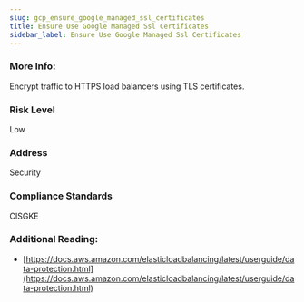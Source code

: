```yaml
---
slug: gcp_ensure_google_managed_ssl_certificates
title: Ensure Use Google Managed Ssl Certificates
sidebar_label: Ensure Use Google Managed Ssl Certificates
---
```


### More Info:

Encrypt traffic to HTTPS load balancers using TLS certificates.

### Risk Level

Low

### Address

Security

### Compliance Standards

CISGKE

### Additional Reading:

- [https://docs.aws.amazon.com/elasticloadbalancing/latest/userguide/data-protection.html](https://docs.aws.amazon.com/elasticloadbalancing/latest/userguide/data-protection.html) 


